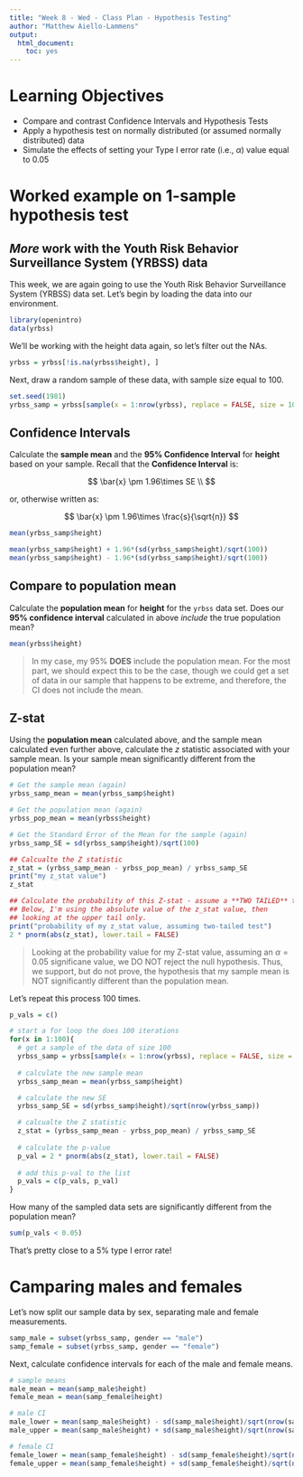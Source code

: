 ```yaml
---
title: "Week 8 - Wed - Class Plan - Hypothesis Testing"
author: "Matthew Aiello-Lammens"
output:
  html_document:
    toc: yes
---
```


# Learning Objectives

* Compare and contrast Confidence Intervals and Hypothesis Tests
* Apply a hypothesis test on normally distributed (or assumed normally distributed) data
* Simulate the effects of setting your Type I error rate (i.e., $\alpha$) value equal to 0.05

# Worked example on 1-sample hypothesis test

## *More* work with the Youth Risk Behavior Surveillance System (YRBSS) data

This week, we are again going to use the Youth Risk Behavior Surveillance System (YRBSS) data set.
Let's begin by loading the data into our environment.

```r
library(openintro)
data(yrbss)
```

We'll be working with the height data again, so let's filter out the NAs.

```r
yrbss = yrbss[!is.na(yrbss$height), ]
```


Next, draw a random sample of these data, with sample size equal to 100.

```r
set.seed(1981)
yrbss_samp = yrbss[sample(x = 1:nrow(yrbss), replace = FALSE, size = 100), ]
```


## Confidence Intervals

Calculate the **sample mean** and the **95% Confidence Interval** for **height** based on your sample. Recall that the **Confidence Interval** is:

$$
\bar{x} \pm 1.96\times SE \\
$$

or, otherwise written as:

$$
\bar{x} \pm 1.96\times \frac{s}{\sqrt{n}}
$$


```r
mean(yrbss_samp$height)

mean(yrbss_samp$height) + 1.96*(sd(yrbss_samp$height)/sqrt(100))
mean(yrbss_samp$height) - 1.96*(sd(yrbss_samp$height)/sqrt(100))

```

## Compare to population mean

Calculate the **population mean** for **height** for the `yrbss` data set. 
Does our **95% confidence interval** calculated in above *include* the true population mean?


```r
mean(yrbss$height)
```

> In my case, my 95% **DOES** include the population mean. For the most part, we should expect this to be the case, though we could get a set of data in our sample that happens to be extreme, and therefore, the CI does not include the mean.


## Z-stat

Using the **population mean** calculated above, and the sample mean calculated even further above, calculate the $z$ statistic associated with your sample mean. Is your sample mean significantly different from the population mean?


```r
# Get the sample mean (again)
yrbss_samp_mean = mean(yrbss_samp$height)

# Get the population mean (again)
yrbss_pop_mean = mean(yrbss$height)

# Get the Standard Error of the Mean for the sample (again)
yrbss_samp_SE = sd(yrbss_samp$height)/sqrt(100)

## Calcualte the Z statistic
z_stat = (yrbss_samp_mean - yrbss_pop_mean) / yrbss_samp_SE
print("my z_stat value")
z_stat

## Calculate the probability of this Z-stat - assume a **TWO TAILED** test
## Below, I'm using the absolute value of the z_stat value, then
## looking at the upper tail only.
print("probability of my z_stat value, assuming two-tailed test")
2 * pnorm(abs(z_stat), lower.tail = FALSE)

```


> Looking at the probability value for my Z-stat value, assuming an $\alpha = 0.05$ significane value, we DO NOT reject the null hypothesis. Thus, we support, but do not prove, the hypothesis that my sample mean is NOT significantly different than the population mean.


Let's repeat this process 100 times. 

```r
p_vals = c()

# start a for loop the does 100 iterations
for(x in 1:100){
  # get a sample of the data of size 100
  yrbss_samp = yrbss[sample(x = 1:nrow(yrbss), replace = FALSE, size = 100), ]
  
  # calculate the new sample mean
  yrbss_samp_mean = mean(yrbss_samp$height)

  # calculate the new SE
  yrbss_samp_SE = sd(yrbss_samp$height)/sqrt(nrow(yrbss_samp))

  # calcualte the Z statistic
  z_stat = (yrbss_samp_mean - yrbss_pop_mean) / yrbss_samp_SE
  
  # calculate the p-value
  p_val = 2 * pnorm(abs(z_stat), lower.tail = FALSE)
  
  # add this p-val to the list
  p_vals = c(p_vals, p_val)
}

```

How many of the sampled data sets are significantly different from the population mean?

```r
sum(p_vals < 0.05)
```

That's pretty close to a 5% type I error rate!

# Camparing males and females

Let's now split our sample data by sex, separating male and female measurements.

```r
samp_male = subset(yrbss_samp, gender == "male")
samp_female = subset(yrbss_samp, gender == "female")
```

Next, calculate confidence intervals for each of the male and female means.

```r
# sample means
male_mean = mean(samp_male$height)
female_mean = mean(samp_female$height)

# male CI
male_lower = mean(samp_male$height) - sd(samp_male$height)/sqrt(nrow(samp_male))
male_upper = mean(samp_male$height) + sd(samp_male$height)/sqrt(nrow(samp_male))

# female CI
female_lower = mean(samp_female$height) - sd(samp_female$height)/sqrt(nrow(samp_female))
female_upper = mean(samp_female$height) + sd(samp_female$height)/sqrt(nrow(samp_female))

```

